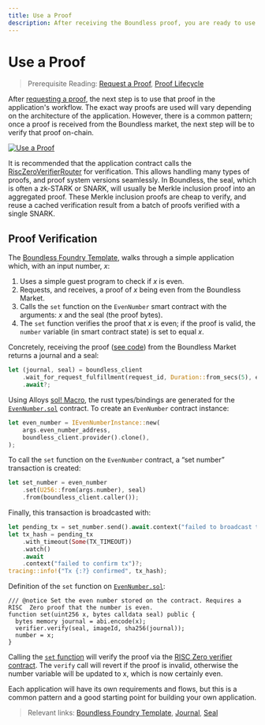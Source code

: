 ```yaml
---
title: Use a Proof
description: After receiving the Boundless proof, you are ready to use it in your app to access verifiable compute directly.
---
```


# Use a Proof

> Prerequisite Reading: [Request a Proof](/build/request-a-proof), [Proof Lifecycle](/introduction/proof-lifecycle)

After [requesting a proof](/build/request-a-proof), the next step is to use that proof in the application's workflow.
The exact way proofs are used will vary depending on the architecture of the application.
However, there is a common pattern; once a proof is received from the Boundless market, the next step will be to verify that proof on-chain.

<a href="/use-a-proof.png" class="lightgallery">
  <img src="/use-a-proof.png" alt="Use a Proof" />
</a>

It is recommended that the application contract calls the [RiscZeroVerifierRouter](https://dev.risczero.com/api/blockchain-integration/contracts/verifier) for verification.
This allows handling many types of proofs, and proof system versions seamlessly.
In Boundless, the seal, which is often a zk-STARK or SNARK, will usually be Merkle inclusion proof into an aggregated proof.
These Merkle inclusion proofs are cheap to verify, and reuse a cached verification result from a batch of proofs verified with a single SNARK.

## Proof Verification

The [Boundless Foundry Template](https://github.com/boundless-xyz/boundless-foundry-template), walks through a simple application which, with an input number, _x_:

1. Uses a simple guest program to check if _x_ is even.
2. Requests, and receives, a proof of _x_ being even from the Boundless Market.
3. Calls the `set` function on the `EvenNumber` smart contract with the arguments: _x_ and the seal (the proof bytes).
4. The `set` function verifies the proof that _x_ is even; if the proof is valid, the `number` variable (in smart contract state) is set to equal _x_.

Concretely, receiving the proof ([see code](https://github.com/boundless-xyz/boundless-foundry-template/blob/main/apps/src/main.rs)) from the Boundless Market returns a journal and a seal:

```rust
let (journal, seal) = boundless_client
    .wait_for_request_fulfillment(request_id, Duration::from_secs(5), expires_at)
    .await?;
```

Using Alloys [sol! Macro](https://alloy.rs/examples/sol-macro/index.html), the rust types/bindings are generated for the [`EvenNumber.sol`](https://github.com/boundless-xyz/boundless-foundry-template/blob/main/contracts/src/EvenNumber.sol) contract.
To create an `EvenNumber` contract instance:

```rust
let even_number = IEvenNumberInstance::new(
    args.even_number_address,
    boundless_client.provider().clone(),
);
```

To call the `set` function on the `EvenNumber` contract, a “set number” transaction is created:

```rust
let set_number = even_number
    .set(U256::from(args.number), seal)
    .from(boundless_client.caller());
```

Finally, this transaction is broadcasted with:

```rust
let pending_tx = set_number.send().await.context("failed to broadcast tx")?;
let tx_hash = pending_tx
    .with_timeout(Some(TX_TIMEOUT))
    .watch()
    .await
    .context("failed to confirm tx")?;
tracing::info!("Tx {:?} confirmed", tx_hash);
```

Definition of the `set` function on [`EvenNumber.sol`](https://github.com/boundless-xyz/boundless-foundry-template/blob/main/contracts/src/EvenNumber.sol):

```solidity [EvenNumber.sol]
/// @notice Set the even number stored on the contract. Requires a RISC  Zero proof that the number is even.
function set(uint256 x, bytes calldata seal) public {
  bytes memory journal = abi.encode(x);
  verifier.verify(seal, imageId, sha256(journal));
  number = x;
}
```

Calling the [`set` function](https://github.com/boundless-xyz/boundless-foundry-template/blob/main/contracts/src/EvenNumber.sol) will verify the proof via the [RISC Zero verifier contract](https://dev.risczero.com/api/blockchain-integration/contracts/verifier).
The `verify` call will revert if the proof is invalid, otherwise the number variable will be updated to x, which is now certainly even.

Each application will have its own requirements and flows, but this is a common pattern and a good starting point for building your own application.

> Relevant links: [Boundless Foundry Template](https://github.com/boundless-xyz/boundless-foundry-template/tree/main), [Journal](https://dev.risczero.com/terminology#journal), [Seal](https://dev.risczero.com/terminology#seal)
